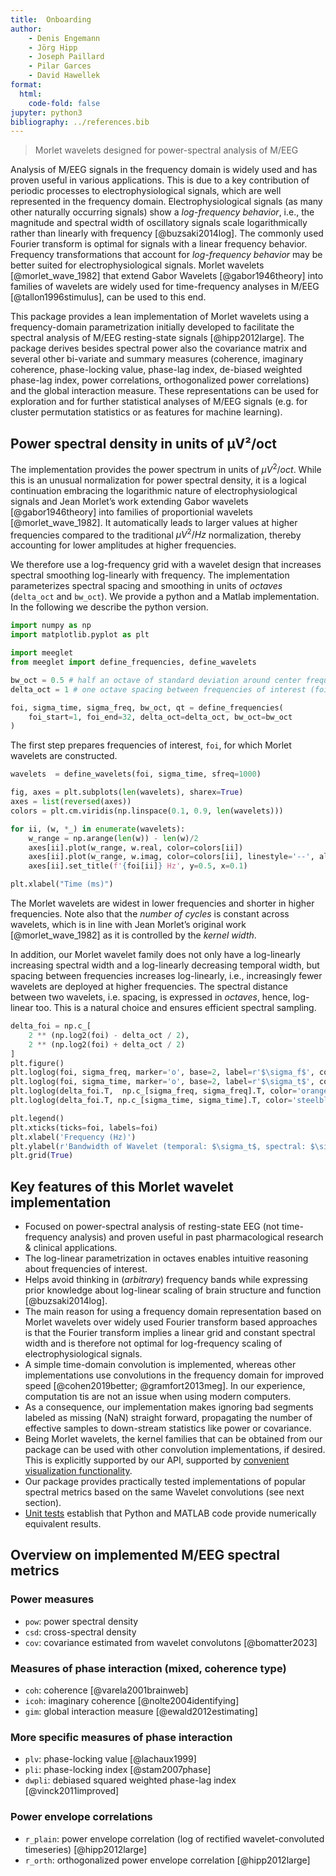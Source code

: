 ```yaml
---
title:  Onboarding
author:
    - Denis Engemann
    - Jörg Hipp
    - Joseph Paillard
    - Pilar Garces
    - David Hawellek
format:
  html:
    code-fold: false
jupyter: python3
bibliography: ../references.bib
---
```


> Morlet wavelets designed for power-spectral analysis of M/EEG

Analysis of M/EEG signals in the frequency domain is widely used and has proven useful in various applications. This is due to a key contribution of periodic processes to electrophysiological signals, which are well represented in the frequency domain. Electrophysiological signals (as many other naturally occurring signals) show a *log-frequency behavior*, i.e., the magnitude and spectral width of oscillatory signals scale logarithmically rather than linearly with frequency [@buzsaki2014log]. The commonly used Fourier transform is optimal for signals with a linear frequency behavior. Frequency transformations that account for *log-frequency behavior* may be better suited for electrophysiological signals. Morlet wavelets [@morlet_wave_1982] that extend Gabor Wavelets [@gabor1946theory] into families of wavelets are widely used for time-frequency analyses in M/EEG [@tallon1996stimulus], can be used to this end.

This package provides a lean implementation of Morlet wavelets using a frequency-domain parametrization initially developed to facilitate the spectral analysis of M/EEG resting-state signals [@hipp2012large]. The package derives besides spectral power also the covariance matrix and several other bi-variate and summary measures (coherence, imaginary coherence, phase-locking value, phase-lag index, de-biased weighted phase-lag index, power correlations, orthogonalized power correlations) and the global interaction measure. These representations can be used for exploration and for further statistical analyses of M/EEG signals (e.g. for cluster permutation statistics or as features for machine learning).

## Power spectral density in units of µV²/oct

The implementation provides the power spectrum in units of $µV^2/oct$. While this is an unusual normalization for power spectral density, it is a logical continuation embracing the logarithmic nature of electrophysiological signals and Jean Morlet's work extending Gabor wavelets [@gabor1946theory] into families of proportionial wavelets [@morlet_wave_1982]. It automatically leads to larger values at higher frequencies compared to the traditional $µV^2/Hz$ normalization, thereby accounting for lower amplitudes at higher frequencies.

We therefore use a log-frequency grid with a wavelet design that increases spectral smoothing log-linearly with frequency. The implementation parameterizes spectral spacing and smoothing in units of *octaves* (`delta_oct` and `bw_oct`). We provide a python and a Matlab implementation. In the following we describe the python version.

```python
import numpy as np
import matplotlib.pyplot as plt

import meeglet
from meeglet import define_frequencies, define_wavelets

bw_oct = 0.5 # half an octave of standard deviation around center frequency
delta_oct = 1 # one octave spacing between frequencies of interest (foi)

foi, sigma_time, sigma_freq, bw_oct, qt = define_frequencies(
    foi_start=1, foi_end=32, delta_oct=delta_oct, bw_oct=bw_oct
)
```

The first step prepares frequencies of interest, `foi`, for which Morlet wavelets are constructed.

```python
wavelets  = define_wavelets(foi, sigma_time, sfreq=1000)

fig, axes = plt.subplots(len(wavelets), sharex=True)
axes = list(reversed(axes))
colors = plt.cm.viridis(np.linspace(0.1, 0.9, len(wavelets)))

for ii, (w, *_) in enumerate(wavelets):
    w_range = np.arange(len(w)) - len(w)/2
    axes[ii].plot(w_range, w.real, color=colors[ii])
    axes[ii].plot(w_range, w.imag, color=colors[ii], linestyle='--', alpha=0.7)
    axes[ii].set_title(f'{foi[ii]} Hz', y=0.5, x=0.1)

plt.xlabel("Time (ms)")
```

The Morlet wavelets are widest in lower frequencies and shorter in higher frequencies. Note also that the *number of cycles* is constant across wavelets, which is in line with Jean Morlet's original work [@morlet_wave_1982] as it is controlled by the *kernel width*.

In addition, our Morlet wavelet family does not only have a log-linearly increasing spectral width and a log-linearly decreasing temporal width, but spacing between frequencies increases log-linearly, i.e., increasingly fewer wavelets are deployed at higher frequencies. The spectral distance between two wavelets, i.e. spacing, is expressed in *octaves*, hence, log-linear too. This is a natural choice and ensures efficient spectral sampling.

```python

delta_foi = np.c_[
    2 ** (np.log2(foi) - delta_oct / 2), 
    2 ** (np.log2(foi) + delta_oct / 2)
]
plt.figure()
plt.loglog(foi, sigma_freq, marker='o', base=2, label=r'$\sigma_f$', color='orange')
plt.loglog(foi, sigma_time, marker='o', base=2, label=r'$\sigma_t$', color='steelblue')
plt.loglog(delta_foi.T,  np.c_[sigma_freq, sigma_freq].T, color='orange')
plt.loglog(delta_foi.T, np.c_[sigma_time, sigma_time].T, color='steelblue')

plt.legend()
plt.xticks(ticks=foi, labels=foi)
plt.xlabel('Frequency (Hz)')
plt.ylabel(r'Bandwidth of Wavelet (temporal: $\sigma_t$, spectral: $\sigma_f$)')
plt.grid(True)
```

## Key features of this Morlet wavelet implementation

- Focused on power-spectral analysis of resting-state EEG (not time-frequency analysis) and proven useful in past pharmacological research & clinical applications.
- The log-linear parametrization in octaves enables intuitive reasoning about frequencies of interest.
- Helps avoid thinking in (*arbitrary*) frequency bands while expressing prior knowledge about log-linear scaling of brain structure and function [@buzsaki2014log].
- The main reason for using a frequency domain representation based on Morlet wavelets over widely used Fourier transform based approaches is that the Fourier transform implies a linear grid and constant spectral width and is therefore not optimal for log-frequency scaling of electrophysiological signals.
- A simple time-domain convolution is implemented, whereas other implementations use convolutions in the frequency domain for improved speed [@cohen2019better; @gramfort2013meg]. In our experience, computation tis are not an issue when using modern computers.
- As a consequence, our implementation makes ignoring bad segments labeled as missing (NaN) straight forward, propagating the number of effective samples to down-stream statistics like power or covariance.
- Being Morlet wavelets, the kernel families that can be obtained from our package can be used with other convolution implementations, if desired. This is explicitly supported by our API, supported by [convenient visualization functionality](./tutorials/plot_wavelets.html).
- Our package provides practically tested implementations of popular spectral metrics based on the same Wavelet convolutions (see next section).
- [Unit tests](./api/wavelets.html#more-unit-tests-and-validation) establish that Python and MATLAB code provide numerically equivalent results.

## Overview on implemented M/EEG spectral metrics

### Power measures

- `pow`: power spectral density
- `csd`: cross-spectral density
- `cov`: covariance estimated from wavelet convolutons [@bomatter2023]

### Measures of phase interaction (mixed, coherence type)

- `coh`: coherence [@varela2001brainweb]
- `icoh`: imaginary coherence [@nolte2004identifying]
- `gim`: global interaction measure [@ewald2012estimating]

### More specific measures of phase interaction

- `plv`: phase-locking value [@lachaux1999]
- `pli`: phase-locking index [@stam2007phase]
- `dwpli`: debiased squared weighted phase-lag index [@vinck2011improved]

### Power envelope correlations

- `r_plain`: power envelope correlation (log of rectified wavelet-convoluted timeseries) [@hipp2012large]
- `r_orth`: orthogonalized power envelope correlation [@hipp2012large]
